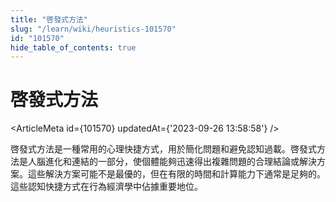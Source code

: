 ```yaml
---
title: "啓發式方法"
slug: "/learn/wiki/heuristics-101570"
id: "101570"
hide_table_of_contents: true
---
```



# 啓發式方法

<ArticleMeta id={101570} updatedAt={'2023-09-26 13:58:58'} />
<div className='border-solid border-b border-t-0 my-4 border-[var(--ifm-color-gray-300)]' />

啓發式方法是一種常用的心理快捷方式，用於簡化問題和避免認知過載。啓發式方法是人腦進化和連結的一部分，使個體能夠迅速得出複雜問題的合理結論或解決方案。這些解決方案可能不是最優的，但在有限的時間和計算能力下通常是足夠的。這些認知快捷方式在行為經濟學中佔據重要地位。
